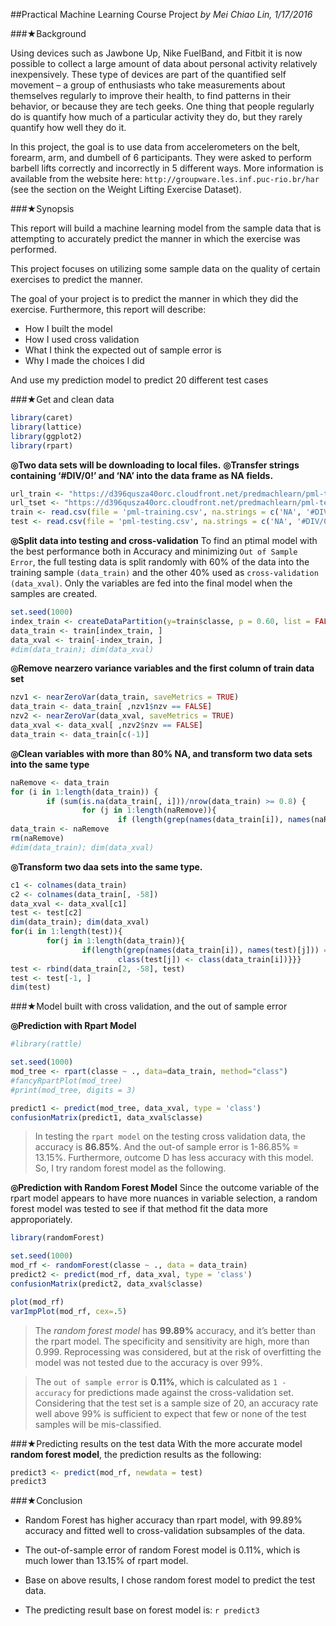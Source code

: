 ##Practical Machine Learning Course Project
*by Mei Chiao Lin, 1/17/2016*

###★Background

Using devices such as Jawbone Up, Nike FuelBand, and Fitbit it is now possible to collect a large amount of data about personal activity relatively inexpensively. These type of devices are part of the quantified self movement – a group of enthusiasts who take measurements about themselves regularly to improve their health, to find patterns in their behavior, or because they are tech geeks. One thing that people regularly do is quantify how much of a particular activity they do, but they rarely quantify how well they do it. 

In this project, the goal is to use data from accelerometers on the belt, forearm, arm, and dumbell of 6 participants. They were asked to perform barbell lifts correctly and incorrectly in 5 different ways. More information is available from the website here: ```http://groupware.les.inf.puc-rio.br/har``` (see the section on the Weight Lifting Exercise Dataset).

###★Synopsis

This report will build a machine learning model from the sample data that is attempting to accurately predict the manner in which the exercise was performed.

This project focuses on utilizing some sample data on the quality of certain exercises to predict the manner.

The goal of your project is to predict the manner in which they did the exercise. 
Furthermore, this report will describe:

   + How I built the model
   + How I used cross validation
   + What I think the expected out of sample error is
   + Why I made the choices I did

And use my prediction model to predict 20 different test cases

###★Get and clean data
```r
library(caret)
library(lattice)
library(ggplot2)
library(rpart)
```
**◎Two data sets will be downloading to local files.**
**◎Transfer strings containing '#DIV/0!' and 'NA' into the data frame as NA fields.**
```r
url_train <- "https://d396qusza40orc.cloudfront.net/predmachlearn/pml-training.csv"
url_tset <- "https://d396qusza40orc.cloudfront.net/predmachlearn/pml-testing.csv"
train <- read.csv(file = 'pml-training.csv', na.strings = c('NA', '#DIV/0!', ''))
test <- read.csv(file = 'pml-testing.csv', na.strings = c('NA', '#DIV/0!', ''))
```

**◎Split data into testing and cross-validation**
To find an ptimal model with the best performance both in Accuracy and minimizing ```Out of Sample Error```, the full testing data is split randomly with 60% of the data into the training sample ```(data_train)``` and the other 40% used as ```cross-validation (data_xval)```.
Only the variables are fed into the final model when the samples are created.

```r
set.seed(1000)
index_train <- createDataPartition(y=train$classe, p = 0.60, list = FALSE)
data_train <- train[index_train, ]
data_xval <- train[-index_train, ]
#dim(data_train); dim(data_xval)
```

**◎Remove nearzero variance variables and the first column of train data set**
```r
nzv1 <- nearZeroVar(data_train, saveMetrics = TRUE)
data_train <- data_train[ ,nzv1$nzv == FALSE]
nzv2 <- nearZeroVar(data_xval, saveMetrics = TRUE)
data_xval <- data_xval[ ,nzv2$nzv == FALSE]
data_train <- data_train[c(-1)]
```

**◎Clean variables with more than 80% NA, and transform two data sets into the same type**
```r
naRemove <- data_train
for (i in 1:length(data_train)) {
        if (sum(is.na(data_train[, i]))/nrow(data_train) >= 0.8) {
                for (j in 1:length(naRemove)){
                        if (length(grep(names(data_train[i]), names(naRemove)[j])) == 1) {naRemove <- naRemove[, -j]}}}}
data_train <- naRemove
rm(naRemove)
#dim(data_train); dim(data_xval)
```

**◎Transform two daa sets into the same type.**
```r
c1 <- colnames(data_train)
c2 <- colnames(data_train[, -58])
data_xval <- data_xval[c1]
test <- test[c2]
dim(data_train); dim(data_xval)
for(i in 1:length(test)){
        for(j in 1:length(data_train)){
                if(length(grep(names(data_train[i]), names(test)[j])) == 1){
                        class(test[j]) <- class(data_train[i])}}}
test <- rbind(data_train[2, -58], test)
test <- test[-1, ]
dim(test)
```

###★Model built with cross validation, and the out of sample error

**◎Prediction with Rpart Model**
```r
#library(rattle)
```
```r
set.seed(1000)
mod_tree <- rpart(classe ~ ., data=data_train, method="class")
#fancyRpartPlot(mod_tree)
#print(mod_tree, digits = 3)
```

```r
predict1 <- predict(mod_tree, data_xval, type = 'class')
confusionMatrix(predict1, data_xval$classe)
```

> In testing the ```rpart model``` on the testing cross validation data, the accuracy is **86.85%**. And the out-of sample error is 1-86.85% = 13.15%.
  Furthermore, outcome D has less accuracy with this model. So, I try random forest model as the following.
  
**◎Prediction with Random Forest Model**
Since the outcome variable of the rpart model appears to have more nuances in variable selection, a random forest model was tested to see if that method fit the data more approporiately.
```r
library(randomForest)
```
```r
set.seed(1000)
mod_rf <- randomForest(classe ~ ., data = data_train)
predict2 <- predict(mod_rf, data_xval, type = 'class')
confusionMatrix(predict2, data_xval$classe)
```
```r
plot(mod_rf)
varImpPlot(mod_rf, cex=.5)
```

> The *random forest model* has **99.89%** accuracy, and it's better than the rpart model. 
  The specificity and sensitivity are high, more than 0.999. 
  Reprocessing was considered, but at the risk of overfitting the model was not tested due to the accuracy is over 99%.

> The ```out of sample error``` is **0.11%**, which is calculated as `1 - accuracy` for predictions made against the cross-validation set.
  Considering that the test set is a sample size of 20, an accuracy rate well above 99% is sufficient to expect that few or none of the test samples will be mis-classified.

###★Predicting results on the test data
With the more accurate model **random forest model**, the prediction results as the following:
```r
predict3 <- predict(mod_rf, newdata = test)
predict3
```

###★Conclusion

* Random Forest has higher accuracy than rpart model, with 99.89% accuracy and fitted well to cross-validation subsamples of the data. 

* The out-of-sample error of random Forest model is 0.11%, which is much lower than 13.15% of rpart model.

* Base on above results, I chose random forest model to predict the test data. 

* The predicting result base on forest model is: 
  ```r predict3```